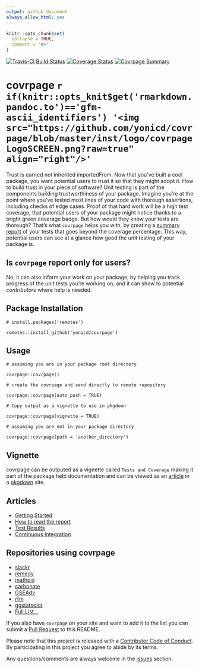 ```yaml
---
output: github_document
always_allow_html: yes
---
```


<!-- README.md is generated from README.Rmd. Please edit that file -->

```r
knitr::opts_chunk$set(
  collapse = TRUE,
  comment = "#>"
)
```

[![Travis-CI Build Status](https://travis-ci.org/yonicd/covrpage.svg?branch=master)](https://travis-ci.org/yonicd/covrpage)
[![Coverage Status](https://img.shields.io/codecov/c/github/yonicd/covrpage/master.svg)](https://codecov.io/github/yonicd/covrpage?branch=master)
[![Covrpage Summary](https://img.shields.io/badge/covrpage-Last_Build_2018_11_15-brightgreen.svg)](http://tinyurl.com/y7qge5ta)


# covrpage `r if(knitr::opts_knit$get('rmarkdown.pandoc.to')=='gfm-ascii_identifiers') '<img src="https://github.com/yonicd/covrpage/blob/master/inst/logo/covrpageLogoSCREEN.png?raw=true" align="right"/>'`

Trust is earned not ~~inherited~~ importedFrom. Now that you've built a cool package, you want potential users to trust it so that they might adopt it. How to build trust in your piece of software? Unit testing is part of the components building trustworthiness of your package. Imagine you're at the point where you've tested most lines of your code with thorough assertions, including checks of edge cases. Proof of that hard work will be a high test coverage, that potential users of your package might notice thanks to a bright green coverage badge. But how would they know your tests are thorough? That's what `covrpage` helps you with, by creating a [summary report](tests/README.md) of your tests that goes beyond the coverage percentage. This way, potential users can see at a glance how good the unit testing of your package is.

## Is `covrpage` report only for users?

No, it can also inform your work on your package, by helping you track progress of the unit tests you're working on, and it can show to potential _contributors_ where help is needed.

## Package Installation

```
# install.packages('remotes')

remotes::install_github('yonicd/covrpage')
```

## Usage

```
# assuming you are in your package root directory

covrpage::covrpage()

# create the covrpage and send directly to remote repository

covrpage::covrpage(auto_push = TRUE)

# Copy output as a vignette to use in pkgdown

covrpage::covrpage(vignette = TRUE)

# assuming you are not in your package directory

covrpage::covrpage(path = 'another_directory')

```

## Vignette

covrpage can be outputed as a vignette called `Tests and Coverage` making it part of the package help documentation and can be viewed as an [article](https://yonicd.github.io/covrpage/articles/tests_and_coverage.html) in a [pkgdown](https://github.com/r-lib/pkgdown) site.

## Articles

  - [Getting Started](https://yonicd.github.io/covrpage/articles/get-started.html)
  - [How to read the report](https://yonicd.github.io/covrpage/articles/how-to-read-covrpage-report.html)
  - [Test Results](https://yonicd.github.io/covrpage/articles/Test_Results.html)
  - [Continuous Integration](https://yonicd.github.io/covrpage/articles/Continuous_Integration.html)

## Repositories using covrpage

  - [slackr](https://github.com/hrbrmstr/slackr/tree/master/tests)
  - [remedy](https://github.com/thinkr-open/remedy/tree/master/tests)
  - [mathpix](https://github.com/jonocarroll/mathpix/tree/master/tests)
  - [carbonate](https://github.com/yonicd/carbonate/tree/master/tests)
  - [GSEAdv](https://github.com/llrs/GSEAdv/tree/master/tests)
  - [rfm](https://github.com/rsquaredacademy/rfm/tree/master/tests)
  - [ggstatsplot](https://github.com/IndrajeetPatil/ggstatsplot/tree/master/tests)
  - [Full List...](https://github.com/search?l=Markdown&o=desc&q=covrpage+filename%3AREADME.md+path%3Atests&s=indexed&type=Code)

If you also have `covrpage` on your site and want to add it to the list you can submit a [Pull Request](https://github.com/yonicd/covrpage/pulls?utf8=%E2%9C%93&q=is%3Apr) to this README.

Please note that this project is released with a [Contributor Code of Conduct](CONDUCT.md). By participating in this project you agree to abide by its terms.

Any questions/comments are always welcome in the [issues](https://github.com/yonicd/covrpage/issues) section.
